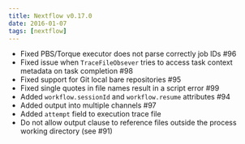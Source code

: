 ```yaml
---
title: Nextflow v0.17.0
date: 2016-01-07
tags: [nextflow]
---
```


- Fixed PBS/Torque executor does not parse correctly job IDs #96
- Fixed issue when `TraceFileObsever` tries to access task context metadata on task completion #98
- Fixed support for Git local bare repositories #95
- Fixed single quotes in file names result in a script error #99
- Added `workflow.sessionId` and `workflow.resume` attributes #94
- Added output into multiple channels #97
- Added `attempt` field to execution trace file
- Do not allow output clause to reference files outside the process working directory (see #91)
